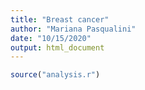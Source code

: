 ```yaml
---
title: "Breast cancer"
author: "Mariana Pasqualini"
date: "10/15/2020"
output: html_document
---
```


```r
source("analysis.r")
```
